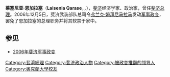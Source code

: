 '''莱塞尼亚·恩加拉塞'''（'''Laisenia Qarase'''，{{IPA-fj|ŋɡaˈrase|}}，{{bd|1941年|2月4日|2020年|4月21日|catIdx=Qarase}}），[[斐济|斐济]]经济学家、政治家，曾任[[斐济总理|斐济总理]]。2006年12月5日，斐济武装部队总司令[[弗兰克·姆拜尼马拉马|弗兰克·姆拜尼马拉马]]发动[[2006年斐济军事政变|军事政变]]，罢免了恩加拉塞的总理职务并将其软禁于家中。

==参见==
*[[2006年斐济军事政变|2006年斐济军事政变]]
{{start box}}
{{succession box|空缺|特维塔·莫莫埃恩东乌|[[斐济总理|斐济总理]]|2000年－2001年}}
{{succession box|特维塔·莫莫埃恩东乌|乔纳·塞尼兰加卡利|[[斐济总理|斐济总理]]|2001年－2006年}}
{{end box}}
{{Authority control}}
{{Oceania-poli-bio-stub}}
{{DEFAULTSORT:Qarase}}
[[Category:斐濟總理|Category:斐濟總理]]
[[Category:斐济政治人物|Category:斐济政治人物]]
[[Category:被政变推翻的领导人|Category:被政变推翻的领导人]]
[[Category:奧克蘭大學校友|Category:奧克蘭大學校友]]